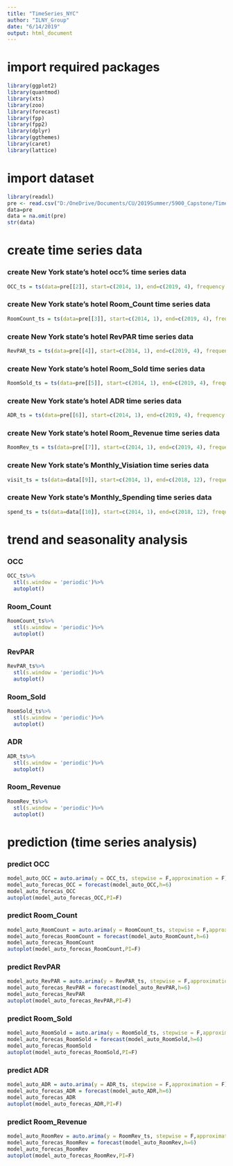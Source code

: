 ---
title: "TimeSeries_NYC"
author: "ILNY_Group"
date: "6/14/2019"
output: html_document
---

# import required packages
```{r}
library(ggplot2)
library(quantmod)
library(xts)
library(zoo)
library(forecast)
library(fpp)
library(fpp2)
library(dplyr)
library(ggthemes)
library(caret)
library(lattice)
```


# import  dataset
```{r}
library(readxl)
pre <- read.csv("D:/OneDrive/Documents/CU/2019Summer/5900_Capstone/TimeSeriesAnalysis/Data/NYC_predict.csv")
data=pre
data = na.omit(pre)
str(data)
```


# create time series data
### create New York state's hotel occ% time series data
```{r}
OCC_ts = ts(data=pre[[2]], start=c(2014, 1), end=c(2019, 4), frequency = 12)
```
### create New York state's hotel Room_Count time series data
```{r}
RoomCount_ts = ts(data=pre[[3]], start=c(2014, 1), end=c(2019, 4), frequency = 12)
```
### create New York state's hotel RevPAR time series data
```{r}
RevPAR_ts = ts(data=pre[[4]], start=c(2014, 1), end=c(2019, 4), frequency = 12)
```
### create New York state's hotel Room_Sold time series data
```{r}
RoomSold_ts = ts(data=pre[[5]], start=c(2014, 1), end=c(2019, 4), frequency = 12)
```
### create New York state's hotel ADR time series data
```{r}
ADR_ts = ts(data=pre[[6]], start=c(2014, 1), end=c(2019, 4), frequency = 12)
```
### create New York state's hotel Room_Revenue time series data
```{r}
RoomRev_ts = ts(data=pre[[7]], start=c(2014, 1), end=c(2019, 4), frequency = 12)
```
### create New York state's Monthly_Visiation time series data
```{r}
visit_ts = ts(data=data[[9]], start=c(2014, 1), end=c(2018, 12), frequency = 12)
```
### create New York state's Monthly_Spending time series data
```{r}
spend_ts = ts(data=data[[10]], start=c(2014, 1), end=c(2018, 12), frequency = 12)
```


# trend and seasonality analysis
### OCC
```{r}
OCC_ts%>%
  stl(s.window = 'periodic')%>%
  autoplot()
```
### Room_Count
```{r}
RoomCount_ts%>%
  stl(s.window = 'periodic')%>%
  autoplot()
```
### RevPAR
```{r}
RevPAR_ts%>%
  stl(s.window = 'periodic')%>%
  autoplot()
```
### Room_Sold
```{r}
RoomSold_ts%>%
  stl(s.window = 'periodic')%>%
  autoplot()
```
### ADR
```{r}
ADR_ts%>%
  stl(s.window = 'periodic')%>%
  autoplot()
```
### Room_Revenue
```{r}
RoomRev_ts%>%
  stl(s.window = 'periodic')%>%
  autoplot()
```


# prediction (time series analysis)
### predict OCC
```{r}
model_auto_OCC = auto.arima(y = OCC_ts, stepwise = F,approximation = F)
model_auto_forecas_OCC = forecast(model_auto_OCC,h=6)
model_auto_forecas_OCC
autoplot(model_auto_forecas_OCC,PI=F)
```
### predict Room_Count
```{r}
model_auto_RoomCount = auto.arima(y = RoomCount_ts, stepwise = F,approximation = F)
model_auto_forecas_RoomCount = forecast(model_auto_RoomCount,h=6)
model_auto_forecas_RoomCount
autoplot(model_auto_forecas_RoomCount,PI=F)
```
### predict RevPAR
```{r}
model_auto_RevPAR = auto.arima(y = RevPAR_ts, stepwise = F,approximation = F)
model_auto_forecas_RevPAR = forecast(model_auto_RevPAR,h=6)
model_auto_forecas_RevPAR
autoplot(model_auto_forecas_RevPAR,PI=F)
```
### predict Room_Sold
```{r}
model_auto_RoomSold = auto.arima(y = RoomSold_ts, stepwise = F,approximation = F)
model_auto_forecas_RoomSold = forecast(model_auto_RoomSold,h=6)
model_auto_forecas_RoomSold
autoplot(model_auto_forecas_RoomSold,PI=F)
```
### predict ADR
```{r}
model_auto_ADR = auto.arima(y = ADR_ts, stepwise = F,approximation = F)
model_auto_forecas_ADR = forecast(model_auto_ADR,h=6)
model_auto_forecas_ADR
autoplot(model_auto_forecas_ADR,PI=F)
```
### predict Room_Revenue
```{r}
model_auto_RoomRev = auto.arima(y = RoomRev_ts, stepwise = F,approximation = F)
model_auto_forecas_RoomRev = forecast(model_auto_RoomRev,h=6)
model_auto_forecas_RoomRev
autoplot(model_auto_forecas_RoomRev,PI=F)
```


